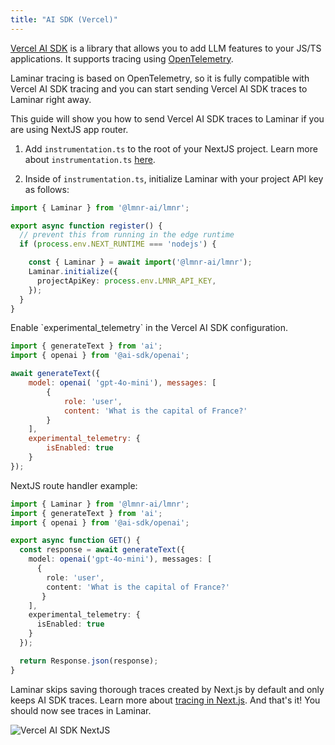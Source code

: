 ```yaml
---
title: "AI SDK (Vercel)"
---
```



[Vercel AI SDK](https://sdk.vercel.ai/docs/introduction) is a library that allows you to add LLM features to your JS/TS applications. It supports tracing using [OpenTelemetry](https://opentelemetry.io/). 

Laminar tracing is based on OpenTelemetry, so it is fully compatible with Vercel AI SDK tracing and you can start sending Vercel AI SDK traces to Laminar right away.

This guide will show you how to send Vercel AI SDK traces to Laminar if you are using NextJS app router.

<Steps>
<Step title="Initialize Laminar">

1. Add `instrumentation.ts` to the root of your NextJS project. Learn more about `instrumentation.ts` [here](https://nextjs.org/docs/app/building-your-application/optimizing/instrumentation).

2. Inside of `instrumentation.ts`, initialize Laminar with your project API key as follows:
```typescript instrumentations.ts
import { Laminar } from '@lmnr-ai/lmnr';

export async function register() {
  // prevent this from running in the edge runtime
  if (process.env.NEXT_RUNTIME === 'nodejs') {

    const { Laminar } = await import('@lmnr-ai/lmnr');
    Laminar.initialize({
      projectApiKey: process.env.LMNR_API_KEY,
    });
  }
}
```
</Step>
<Step title="Enable Vercel AI SDK tracing">
Enable `experimental_telemetry` in the Vercel AI SDK configuration.

```javascript Generate text {11-13}
import { generateText } from 'ai';
import { openai } from '@ai-sdk/openai';

await generateText({
    model: openai( 'gpt-4o-mini'), messages: [
        {
            role: 'user',
            content: 'What is the capital of France?'
        }
    ],
    experimental_telemetry: {
        isEnabled: true
    }
});
```
</Step>
<Step title="NextJS">
NextJS route handler example:

```typescript NextJS
import { Laminar } from '@lmnr-ai/lmnr';
import { generateText } from 'ai';
import { openai } from '@ai-sdk/openai';

export async function GET() {
  const response = await generateText({
    model: openai('gpt-4o-mini'), messages: [
      {
        role: 'user',
        content: 'What is the capital of France?'
       }
    ],
    experimental_telemetry: {
      isEnabled: true
    }
  });

  return Response.json(response);
}
```

Laminar skips saving thorough traces created by Next.js by default and only keeps AI SDK traces.
Learn more about [tracing in Next.js](/tracing/nextjs).
</Step>
<Step title="Results">
And that's it! You should now see traces in Laminar.

<div style={{ border: '1px solid #2B2B30', borderRadius: '8px', overflow: 'hidden' }}>
<img src="/images/traces/vercel-ai-sdk-example.png" alt="Vercel AI SDK NextJS" style={{ margin: '0px' }}/>
</div>
</Step>
</Steps>
